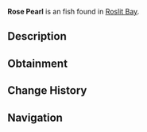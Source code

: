 {{FishInfobox
|image          = Rose Pearl.png
|rarity         = Unusual
|sea            = First Sea
|location       = [[Roslit Bay]]
|sublocation    = 
|sources        = Clam
|radar_location = 
|xp             = 0
|weather        = 
|time           = 
|season         = 
|bait           = 
|base_weight    = 0.4
|base_value     = 145
|weight_range   = 0.3
|base_chance    = 25
|base_resil     = 100
}}
'''Rose Pearl''' is an {{Rarity|Unusual}} fish found in [[Roslit Bay]].

== Description ==
{{Description|A pearl with a powerful pink hue.|Bestiary Entry}}

== Obtainment ==
{{Description|From catching Clams.|Bestiary Hint}}

== Change History ==
{{Change History|{{subst:Current Version}}}}

== Navigation ==
{{Fish Navbox|Roslit Bay}}